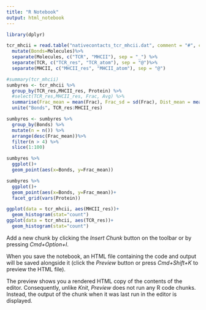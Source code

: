 ```yaml
---
title: "R Notebook"
output: html_notebook
---
```

```r
library(dplyr)
```

```r
tcr_mhcii = read.table("nativecontacts_tcr_mhcii.dat", comment = "#", col.names= c("Num", "Molecules","Frames","Frac","Avg", "Stdev", "Protein", "Trial")) %>%
  mutate(Bonds=Molecules)%>%
  separate(Molecules, c("TCR", "MHCII"), sep = "_") %>%
  separate(TCR, c("TCR_res", "TCR_atom"), sep = "@")%>%
  separate(MHCII, c("MHCII_res", "MHCII_atom"), sep = "@")
```

```r
#summary(tcr_mhcii)
sumbyres <- tcr_mhcii %>%
  group_by(TCR_res,MHCII_res, Protein) %>%
  #select(TCR_res,MHCII_res, Frac, Avg) %>%
  summarise(Frac_mean = mean(Frac), Frac_sd = sd(Frac), Dist_mean = mean(Avg)) %>%
  unite("Bonds", TCR_res:MHCII_res)

sumbyres <- sumbyres %>%
  group_by(Bonds) %>%
  mutate(n = n()) %>%
  arrange(desc(Frac_mean))%>%
  filter(n > 4) %>%
  slice(1:100)
```

```r
sumbyres %>%
  ggplot()+
  geom_point(aes(x=Bonds, y=Frac_mean))

sumbyres %>%
  ggplot()+
  geom_point(aes(x=Bonds, y=Frac_mean))+
  facet_grid(vars(Protein))
```
```r
ggplot(data = tcr_mhcii, aes(MHCII_res))+
  geom_histogram(stat="count")
ggplot(data = tcr_mhcii, aes(TCR_res))+
  geom_histogram(stat="count")
```

Add a new chunk by clicking the *Insert Chunk* button on the toolbar or by pressing *Cmd+Option+I*.

When you save the notebook, an HTML file containing the code and output will be saved alongside it (click the *Preview* button or press *Cmd+Shift+K* to preview the HTML file). 

The preview shows you a rendered HTML copy of the contents of the editor. Consequently, unlike *Knit*, *Preview* does not run any R code chunks. Instead, the output of the chunk when it was last run in the editor is displayed.

